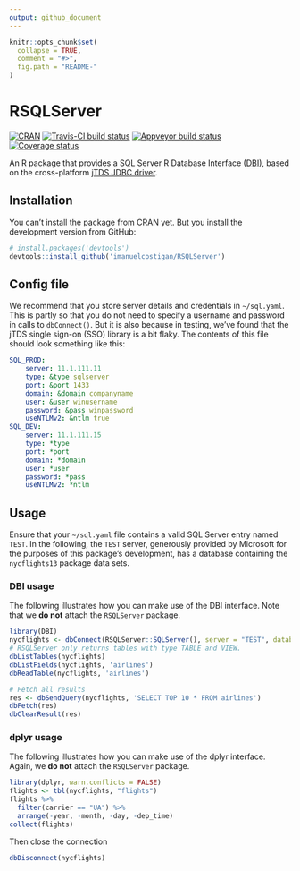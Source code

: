 ```yaml
---
output: github_document
---
```


<!-- README.md is generated from README.Rmd. Please edit that file -->

```r
knitr::opts_chunk$set(
  collapse = TRUE,
  comment = "#>",
  fig.path = "README-"
)
```

# RSQLServer

[![CRAN](http://www.r-pkg.org/badges/version/RSQLServer)](http://cran.r-project.org/package=RSQLServer)
[![Travis-CI build status](https://travis-ci.org/imanuelcostigan/RSQLServer.svg?branch=master)](https://travis-ci.org/imanuelcostigan/RSQLServer)
[![Appveyor build status](https://ci.appveyor.com/api/projects/status/i2oedybuqi2o5crg/branch/master?svg=true)](https://ci.appveyor.com/project/imanuelcostigan/rsqlserver/branch/master)
[![Coverage status](https://codecov.io/gh/imanuelcostigan/RSQLServer/branch/master/graph/badge.svg)](https://codecov.io/gh/imanuelcostigan/RSQLServer)

An R package that provides a SQL Server R Database Interface ([DBI](https://github.com/rstats-db/DBI)), based on the cross-platform [jTDS JDBC driver](http://jtds.sourceforge.net/index.html).

## Installation

You can't install the package from CRAN yet. But you install the development version from GitHub:

```r
# install.packages('devtools')
devtools::install_github('imanuelcostigan/RSQLServer')
```

## Config file

We recommend that you store server details and credentials in `~/sql.yaml`. This is partly so that you do not need to specify a username and password in calls to `dbConnect()`. But it is also because in testing, we've found that the jTDS single sign-on (SSO) library is a bit flaky. The contents of this file should look something like this:

```yaml
SQL_PROD:
    server: 11.1.111.11
    type: &type sqlserver
    port: &port 1433
    domain: &domain companyname
    user: &user winusername
    password: &pass winpassword
    useNTLMv2: &ntlm true
SQL_DEV:
    server: 11.1.111.15
    type: *type
    port: *port
    domain: *domain
    user: *user
    password: *pass
    useNTLMv2: *ntlm
```

## Usage

Ensure that your `~/sql.yaml` file contains a valid SQL Server entry named `TEST`. In the following, the `TEST` server, generously provided by Microsoft for the purposes of this package's development, has a database containing the `nycflights13` package data sets.

### DBI usage

The following illustrates how you can make use of the DBI interface. Note that we **do not** attach the `RSQLServer` package.

```r
library(DBI)
nycflights <- dbConnect(RSQLServer::SQLServer(), server = "TEST", database = 'DBItest')
# RSQLServer only returns tables with type TABLE and VIEW.
dbListTables(nycflights)
dbListFields(nycflights, 'airlines')
dbReadTable(nycflights, 'airlines')

# Fetch all results
res <- dbSendQuery(nycflights, 'SELECT TOP 10 * FROM airlines')
dbFetch(res)
dbClearResult(res)

```

### dplyr usage

The following illustrates how you can make use of the dplyr interface. Again, we **do not** attach the `RSQLServer` package.

```r
library(dplyr, warn.conflicts = FALSE)
flights <- tbl(nycflights, "flights")
flights %>% 
  filter(carrier == "UA") %>% 
  arrange(-year, -month, -day, -dep_time)
collect(flights)
```

Then close the connection

```r
dbDisconnect(nycflights)
```

